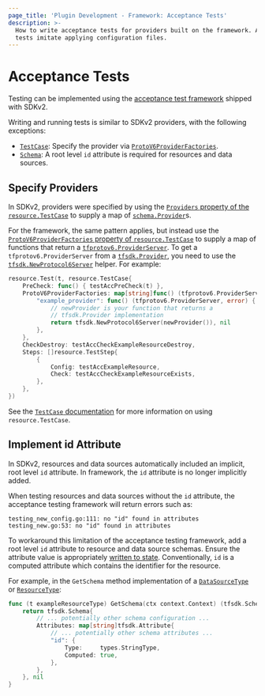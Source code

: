 ```yaml
---
page_title: 'Plugin Development - Framework: Acceptance Tests'
description: >-
  How to write acceptance tests for providers built on the framework. Acceptance
  tests imitate applying configuration files.
---
```


# Acceptance Tests

Testing can be implemented using the [acceptance test framework](/plugin/sdkv2/testing/acceptance-tests) shipped with SDKv2.

Writing and running tests is similar to SDKv2 providers, with the following exceptions:

- [`TestCase`](/plugin/sdkv2/testing/acceptance-tests/testcase): Specify the provider via [`ProtoV6ProviderFactories`](https://pkg.go.dev/github.com/hashicorp/terraform-plugin-sdk/v2/helper/resource#TestCase.ProtoV6ProviderFactories).
- [`Schema`](/plugin/framework/schemas): A root level `id` attribute is required for resources and data sources.

## Specify Providers

In SDKv2, providers were specified by using the [`Providers` property of the
`resource.TestCase`](https://pkg.go.dev/github.com/hashicorp/terraform-plugin-sdk/v2/helper/resource#TestCase.Providers) to supply a map of
[`schema.Provider`](https://pkg.go.dev/github.com/hashicorp/terraform-plugin-sdk/v2/helper/schema/#Provider)s.

For the framework, the same pattern applies, but instead use the
[`ProtoV6ProviderFactories` property of
`resource.TestCase`](https://pkg.go.dev/github.com/hashicorp/terraform-plugin-sdk/v2/helper/resource#TestCase.ProtoV6ProviderFactories)
to supply a map of functions that return a
[`tfprotov6.ProviderServer`](https://pkg.go.dev/github.com/hashicorp/terraform-plugin-go/tfprotov6/#ProviderServer).
To get a `tfprotov6.ProviderServer` from a
[`tfsdk.Provider`](https://pkg.go.dev/github.com/hashicorp/terraform-plugin-framework/tfsdk#Provider),
you need to use the
[`tfsdk.NewProtocol6Server`](https://pkg.go.dev/github.com/hashicorp/terraform-plugin-framework/tfsdk#NewProtocol6Server)
helper. For example:

```go
resource.Test(t, resource.TestCase{
	PreCheck: func() { testAccPreCheck(t) },
	ProtoV6ProviderFactories: map[string]func() (tfprotov6.ProviderServer, error) {
		"example_provider": func() (tfprotov6.ProviderServer, error) {
			// newProvider is your function that returns a
			// tfsdk.Provider implementation
			return tfsdk.NewProtocol6Server(newProvider()), nil
		},
	},
	CheckDestroy: testAccCheckExampleResourceDestroy,
	Steps: []resource.TestStep{
		{
			Config: testAccExampleResource,
			Check: testAccCheckExampleResourceExists,
		},
	},
})
```

See the [`TestCase`
documentation](/plugin/sdkv2/testing/acceptance-tests/testcase) for more
information on using `resource.TestCase`.

## Implement id Attribute

In SDKv2, resources and data sources automatically included an implicit, root level `id` attribute. In framework, the `id` attribute is no longer implicitly added.

When testing resources and data sources without the `id` attribute, the acceptance testing framework will return errors such as:

```text
testing_new_config.go:111: no "id" found in attributes
testing_new.go:53: no "id" found in attributes
```

To workaround this limitation of the acceptance testing framework, add a root level `id` attribute to resource and data source schemas. Ensure the attribute value is appropriately [written to state](/plugin/framework/writing-state). Conventionally, `id` is a computed attribute which contains the identifier for the resource.

For example, in the `GetSchema` method implementation of a [`DataSourceType`](https://pkg.go.dev/github.com/hashicorp/terraform-plugin-framework/tfsdk#DataSourceType) or [`ResourceType`](https://pkg.go.dev/github.com/hashicorp/terraform-plugin-framework/tfsdk#ResourceType):

```go
func (t exampleResourceType) GetSchema(ctx context.Context) (tfsdk.Schema, diag.Diagnostics) {
	return tfsdk.Schema{
		// ... potentially other schema configuration ...
		Attributes: map[string]tfsdk.Attribute{
			// ... potentially other schema attributes ...
			"id": {
				Type:     types.StringType,
				Computed: true,
			},
		},
	}, nil
}
```
